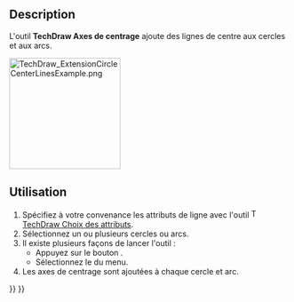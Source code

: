 <languages/>

{{Docnav/fr
|[[TechDraw_ExtensionCustomizeFormat/fr|Personnaliser la bulle]]
|[[TechDraw_ExtensionHoleCircle/fr|Axes de centrage de trous/vis]]
|[[TechDraw_Workbench/fr|Atelier TechDraw]]
|IconL=TechDraw_ExtensionCustomizeFormat.svg
|IconR=TechDraw_ExtensionHoleCircle.svg
|IconC=Workbench_TechDraw.svg
}}

{{GuiCommand/fr
|Name=TechDraw ExtensionCircleCenterLines
|Name/fr=TechDraw Axes de centrage
|MenuLocation=TechDraw → Extensions : taraudages/filetages → Axes de centrage
|Workbenches=[[TechDraw_Workbench/fr|TechDraw]]
|Shortcut=
|Version=0.20
|SeeAlso=[[TechDraw_ExtensionHoleCircle/fr|TechDraw Axes de centrage de trous/vis]]
}}

<span id="Description"></span>
== Description ==

L'outil '''TechDraw Axes de centrage''' ajoute des lignes de centre aux cercles et aux arcs.

[[Image:TechDraw_ExtensionCircleCenterLinesExample.png|200px]]
{{Caption|A droite, un cercle avec ses axes de centrage}}

<span id="Usage"></span>
==Utilisation==

# Spécifiez à votre convenance les attributs de ligne avec l'outil [[Image:TechDraw_ExtensionSelectLineAttributes.svg|16px]] [[TechDraw_ExtensionSelectLineAttributes/fr|TechDraw Choix des attributs]].
# Sélectionnez un ou plusieurs cercles ou arcs.
# Il existe plusieurs façons de lancer l'outil :
#* Appuyez sur le bouton {{Button|[[Image:TechDraw_ExtensionCircleCenterLines.svg|16px]] [[TechDraw_ExtensionCircleCenterLines/fr|Axes de centrage]]}}.
#* Sélectionnez le {{MenuCommand|TechDraw → Extensions : taraudages/filetages → [[Image:TechDraw_ExtensionCircleCenterLines.svg|16px]] Axes de centrage}} du menu.
# Les axes de centrage sont ajoutées à chaque cercle et arc.


{{Docnav/fr
|[[TechDraw_ExtensionCustomizeFormat/fr|Personnaliser la bulle]]
|[[TechDraw_ExtensionHoleCircle/fr|Axes de centrage de trous/vis]]
|[[TechDraw_Workbench/fr|Atelier TechDraw]]
|IconL=TechDraw_ExtensionCustomizeFormat.svg
|IconR=TechDraw_ExtensionHoleCircle.svg
|IconC=Workbench_TechDraw.svg
}}

{{TechDraw_Tools_navi{{#translation:}}}}
{{Userdocnavi{{#translation:}}}}